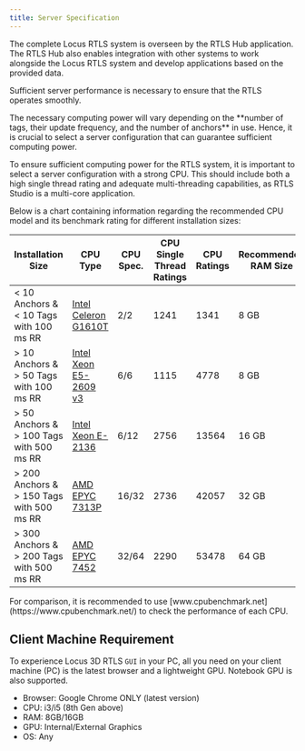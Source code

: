 ```yaml
---
title: Server Specification
---
```


The complete Locus RTLS system is overseen by the RTLS Hub application. The RTLS Hub also enables integration with other systems to work alongside the Locus RTLS system and develop applications based on the provided data.

Sufficient server performance is necessary to ensure that the RTLS operates smoothly.

<Callout type="warning" emoji="⚠️">
  The necessary computing power will vary depending on the **number of tags, their update frequency, and the number of anchors** in use. Hence, it is crucial to select a server configuration that can guarantee sufficient computing power.
</Callout>

To ensure sufficient computing power for the RTLS system, it is important to select a server configuration with a strong CPU. This should include both a high single thread rating and adequate multi-threading capabilities, as RTLS Studio is a multi-core application.

Below is a chart containing information regarding the recommended CPU model and its benchmark rating for different installation sizes:

 |Installation Size|CPU Type|CPU Spec.|CPU Single Thread Ratings|CPU Ratings|Recommended RAM Size|
|----|----|---|---|---|---|
|< 10 Anchors & <br/> < 10 Tags with 100 ms RR   |  [ Intel Celeron G1610T](https://www.cpubenchmark.net/cpu.php?cpu=Intel+Celeron+G1610T+%40+2.30GHz&id=2075) | 2/2  |1241| 1341 | 8 GB| 
|> 10 Anchors & <br/> > 50 Tags with 100 ms RR   |   [Intel Xeon E5-2609 v3](https://www.cpubenchmark.net/cpu.php?cpu=Intel+Xeon+E5-2609+v3+%40+1.90GHz&id=2427) | 6/6  |1115| 4778 | 8 GB| 
|> 50 Anchors & <br/> > 100 Tags with 500 ms RR   |   [Intel Xeon E-2136](https://www.cpubenchmark.net/cpu.php?cpu=Intel+Xeon+E-2136+%40+3.30GHz&id=3363) | 6/12  |2756| 13564 | 16 GB|
|> 200 Anchors & <br/> > 150 Tags with 500 ms RR   |   [AMD EPYC 7313P](https://www.cpubenchmark.net/cpu.php?cpu=AMD+EPYC+7313P&id=4407) | 16/32  |2736| 42057 | 32 GB|
|> 300 Anchors & <br/> > 200 Tags with 500 ms RR   |   [AMD EPYC 7452](https://www.cpubenchmark.net/cpu.php?cpu=AMD+EPYC+7452&id=3600) | 32/64  |2290| 53478 | 64 GB| 

 

<Callout type="info" emoji="ℹ️">
  For comparison, it is recommended to use [www.cpubenchmark.net](https://www.cpubenchmark.net/) to check the performance of each CPU. 
</Callout>

## Client Machine Requirement

To experience Locus 3D RTLS `GUI` in your PC, all you need on your client machine (PC) is the latest browser and a lightweight GPU. Notebook GPU is also supported. 

- Browser: Google Chrome ONLY (latest version)
- CPU: i3/i5 (8th Gen above)
- RAM: 8GB/16GB
- GPU: Internal/External Graphics
- OS: Any



